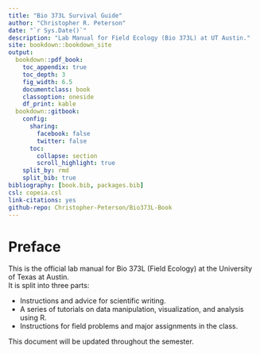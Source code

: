 ```yaml
---
title: "Bio 373L Survival Guide"
author: "Christopher R. Peterson"
date: "`r Sys.Date()`"
description: "Lab Manual for Field Ecology (Bio 373L) at UT Austin."
site: bookdown::bookdown_site
output: 
  bookdown::pdf_book:
    toc_appendix: true
    toc_depth: 3
    fig_width: 6.5
    documentclass: book
    classoption: oneside
    df_print: kable
  bookdown::gitbook:
    config:
      sharing:
        facebook: false
        twitter: false
      toc:
        collapse: section
        scroll_highlight: true
    split_by: rmd
    split_bib: true
bibliography: [book.bib, packages.bib]
csl: copeia.csl
link-citations: yes
github-repo: Christopher-Peterson/Bio373L-Book
---
```

# Preface {-}

This is the official lab manual for Bio 373L (Field Ecology) at the University of Texas at Austin.  
It is split into three parts:

  - Instructions and advice for scientific writing.
  - A series of tutorials on data manipulation, visualization, and analysis using R.
  - Instructions for field problems and major assignments in the class.

This document will be updated throughout the semester.